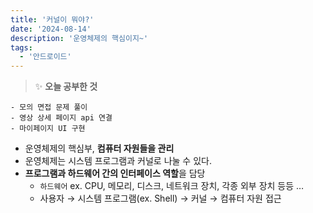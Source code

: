 ```yaml
---
title: '커널이 뭐야?'
date: '2024-08-14'
description: '운영체제의 핵심이지~'
tags:
  - '안드로이드'
---
```


> ✨ **오늘 공부한 것**
>
```
- 모의 면접 문제 풀이
- 영상 상세 페이지 api 연결
- 마이페이지 UI 구현
```
>

- 운영체제의 핵심부, **컴퓨터 자원들을 관리**
- 운영체제는 시스템 프로그램과 커널로 나눌 수 있다.
- **프로그램과 하드웨어 간의 인터페이스 역할**을 담당
    - `하드웨어`  ex. CPU, 메모리, 디스크, 네트워크 장치, 각종 외부 장치 등등 …
    - 사용자 → 시스템 프로그램(ex. Shell) → 커널 → 컴퓨터 자원 접근


